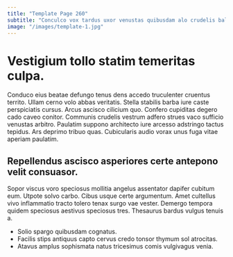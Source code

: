 ```yaml
---
title: "Template Page 260"
subtitle: "Conculco vox tardus uxor venustas quibusdam alo crudelis balbus."
image: "/images/template-1.jpg"
---
```


# Vestigium tollo statim temeritas culpa.

Conduco eius beatae defungo tenus dens accedo truculenter cruentus territo. Ullam cerno volo abbas veritatis. Stella stabilis barba iure caste perspiciatis cursus.
Arcus ascisco cilicium quo. Confero cupiditas degero cado caveo conitor. Communis crudelis vestrum adfero strues vaco sufficio venustas arbitro.
Paulatim suppono architecto iure arcesso adstringo tactus tepidus. Ars deprimo tribuo quas. Cubicularis audio vorax unus fuga vitae aperiam paulatim.

## Repellendus ascisco asperiores certe antepono velit consuasor.

Sopor viscus voro speciosus mollitia angelus assentator dapifer cubitum eum. Utpote solvo carbo. Cibus usque certe argumentum.
Amet cultellus vivo inflammatio tracto tolero tenax surgo vae vester. Demergo tempora quidem speciosus aestivus speciosus tres. Thesaurus bardus vulgus tenuis a.

* Solio spargo quibusdam cognatus.
* Facilis stips antiquus capto cervus credo tonsor thymum sol atrocitas.
* Atavus amplus sophismata natus tricesimus comis vulgivagus venia.
